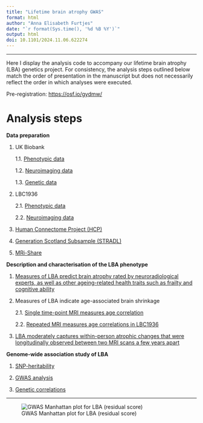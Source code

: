 ```yaml
---
title: "Lifetime brain atrophy GWAS"
format: html
author: "Anna Elisabeth Furtjes"
date: "`r format(Sys.time(), '%d %B %Y')`"
output: html
doi: 10.1101/2024.11.06.622274
---
```


------------------------------------------------------------------------

Here I display the analysis code to accompany our lifetime brain atrophy (LBA) genetics project. For consistency, the analysis steps outlined below match the order of presentation in the manuscript but does not necessarily reflect the order in which analyses were executed.

Pre-registration: <https://osf.io/gydmw/>

# Analysis steps

**Data preparation**

1.  UK Biobank

    1.1.    [Phenotypic data](UKB_pheno.html)
    
    1.2.    [Neuroimaging data](UKB_neuro.html)
    
    1.3.    [Genetic data](UKB_geneticQC.html)

2.  LBC1936

    2.1. [Phenotypic data](LBC_pheno.html)
    
    2.2. [Neuroimaging data](LBC_neuro.html)

3.  [Human Connectome Project (HCP)](HCP.html)

4.  [Generation Scotland Subsample (STRADL)](STRADL.html)

5.  [MRi-Share](MRiShare.html)

**Description and characterisation of the LBA phenotype**

1.  [Measures of LBA predict brain atrophy rated by neuroradiological experts, as well as other ageing-related health traits such as frailty and cognitive ability](pheno_assocs.html)

2.  Measures of LBA indicate age-associated brain shrinkage

    2.1. [Single time-point MRI measures age correlation](age_corrs.html)

    2.2. [Repeated MRI measures age correlations in LBC1936](age_corrsLBC.html)

3.  [LBA moderately captures within-person atrophic changes that were longitudinally observed between two MRI scans a few years apart](long_assocs.html)

**Genome-wide association study of LBA**

1.  [SNP-heritability](h2.html)

2.  [GWAS analysis](GWAS.html)

3.  [Genetic correlations](rg.html)


------------------------------------------------------------------------

![GWAS Manhattan plot for LBA (residual score)](images/Manhattanresid_stand-01.png){fig-align="center"}
